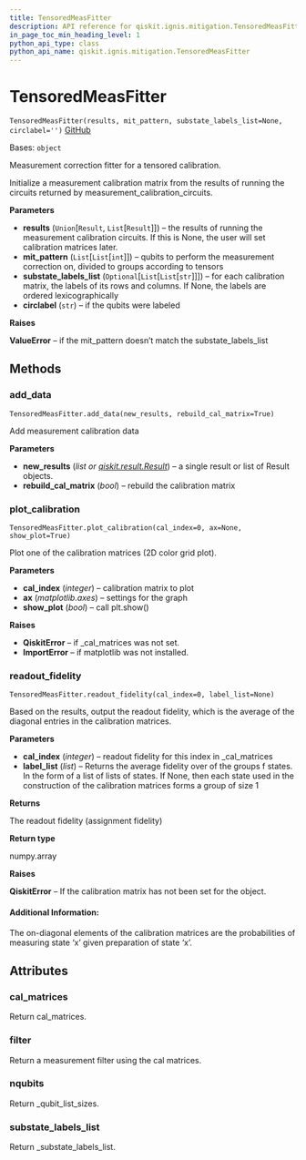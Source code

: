 ```yaml
---
title: TensoredMeasFitter
description: API reference for qiskit.ignis.mitigation.TensoredMeasFitter
in_page_toc_min_heading_level: 1
python_api_type: class
python_api_name: qiskit.ignis.mitigation.TensoredMeasFitter
---
```


# TensoredMeasFitter

<span id="qiskit.ignis.mitigation.TensoredMeasFitter" />

`TensoredMeasFitter(results, mit_pattern, substate_labels_list=None, circlabel='')` [GitHub](https://github.com/qiskit-community/qiskit-ignis/tree/stable/0.7/qiskit/ignis/mitigation/measurement/fitters.py "view source code")

Bases: `object`

Measurement correction fitter for a tensored calibration.

Initialize a measurement calibration matrix from the results of running the circuits returned by measurement\_calibration\_circuits.

**Parameters**

*   **results** (`Union`\[`Result`, `List`\[`Result`]]) – the results of running the measurement calibration circuits. If this is None, the user will set calibration matrices later.
*   **mit\_pattern** (`List`\[`List`\[`int`]]) – qubits to perform the measurement correction on, divided to groups according to tensors
*   **substate\_labels\_list** (`Optional`\[`List`\[`List`\[`str`]]]) – for each calibration matrix, the labels of its rows and columns. If None, the labels are ordered lexicographically
*   **circlabel** (`str`) – if the qubits were labeled

**Raises**

**ValueError** – if the mit\_pattern doesn’t match the substate\_labels\_list

## Methods

### add\_data

<span id="qiskit.ignis.mitigation.TensoredMeasFitter.add_data" />

`TensoredMeasFitter.add_data(new_results, rebuild_cal_matrix=True)`

Add measurement calibration data

**Parameters**

*   **new\_results** (*list or* [*qiskit.result.Result*](qiskit.result.Result "qiskit.result.Result")) – a single result or list of Result objects.
*   **rebuild\_cal\_matrix** (*bool*) – rebuild the calibration matrix

### plot\_calibration

<span id="qiskit.ignis.mitigation.TensoredMeasFitter.plot_calibration" />

`TensoredMeasFitter.plot_calibration(cal_index=0, ax=None, show_plot=True)`

Plot one of the calibration matrices (2D color grid plot).

**Parameters**

*   **cal\_index** (*integer*) – calibration matrix to plot
*   **ax** (*matplotlib.axes*) – settings for the graph
*   **show\_plot** (*bool*) – call plt.show()

**Raises**

*   **QiskitError** – if \_cal\_matrices was not set.
*   **ImportError** – if matplotlib was not installed.

### readout\_fidelity

<span id="qiskit.ignis.mitigation.TensoredMeasFitter.readout_fidelity" />

`TensoredMeasFitter.readout_fidelity(cal_index=0, label_list=None)`

Based on the results, output the readout fidelity, which is the average of the diagonal entries in the calibration matrices.

**Parameters**

*   **cal\_index** (*integer*) – readout fidelity for this index in \_cal\_matrices
*   **label\_list** (*list*) – Returns the average fidelity over of the groups f states. In the form of a list of lists of states. If None, then each state used in the construction of the calibration matrices forms a group of size 1

**Returns**

The readout fidelity (assignment fidelity)

**Return type**

numpy.array

**Raises**

**QiskitError** – If the calibration matrix has not been set for the object.

#### Additional Information:

The on-diagonal elements of the calibration matrices are the probabilities of measuring state ‘x’ given preparation of state ‘x’.

## Attributes

<span id="qiskit.ignis.mitigation.TensoredMeasFitter.cal_matrices" />

### cal\_matrices

Return cal\_matrices.

<span id="qiskit.ignis.mitigation.TensoredMeasFitter.filter" />

### filter

Return a measurement filter using the cal matrices.

<span id="qiskit.ignis.mitigation.TensoredMeasFitter.nqubits" />

### nqubits

Return \_qubit\_list\_sizes.

<span id="qiskit.ignis.mitigation.TensoredMeasFitter.substate_labels_list" />

### substate\_labels\_list

Return \_substate\_labels\_list.

